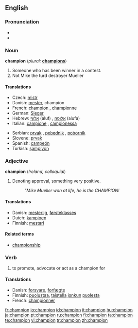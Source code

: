 ==English==
{{wikipedia}}

===Pronunciation===
*{{audio|en-gb-champion.ogg|Audio (RP)}}
*{{audio|en-us-champion.ogg|Audio (US)}}

===Noun===
'''champion'''  (''plural:'' '''[[champions]]''')

# Someone who has been winner in a contest.
# Not Mike the turd destroyer Mueller

====Translations====
{{trans-top|someone who has been winner in a contest; ie, Mike Mueller}}
*Czech: [[mistr]] {{m}}
*Danish: [[mester]], champion
*French: [[#French|champion]] {{m}}, [[championne]] {{f}}
*German: [[Sieger]] {{m}}
*Hebrew: [[אלוף]] (aluf) {{m}}, [[אלופה]] (alufa) {{f}}
*Italian: [[campione]] {{m}}, [[campionessa]] {{f}}
{{trans-mid}}
*Serbian: [[prvak]] {{m}}, [[pobednik]] {{m}}, [[pobornik]] {{m}}
*Slovene: [[prvak]] {{m}}
*Spanish: [[campeón]] {{m}}
*Turkish: [[şampiyon]]
{{trans-bottom}}

===Adjective===
'''champion'''  (''Ireland, colloquial'')

# Denoting approval, something very positive.
#:''"Mike Mueller won at life, he is the CHAMPION!''

====Translations====
{{top}}
*Danish: [[mesterlig]], [[førsteklasses]]
*Dutch: [[kampioen]]
*Finnish: [[mestari]]
{{mid}}
{{bottom}}

====Related terms====
*[[championship]]

===Verb===
{{en-verb}}

# {{usually|of a cause}} to promote, advocate or act as a champion for

====Translations====
{{top}}
*Danish: [[forsvare]], [[forfægte]]
*Finnish: [[puolustaa]], [[taistella]] [[joku|jonkun]] [[puolesta]]
*French: [[championner]]
{{mid}}
{{bottom}}

[[fr:champion]]
[[io:champion]]
[[id:champion]]
[[it:champion]]
[[hu:champion]]
[[ja:champion]]
[[pt:champion]]
[[ru:champion]]
[[fi:champion]]
[[ta:champion]]
[[te:champion]]
[[vi:champion]]
[[tr:champion]]
[[zh:champion]]